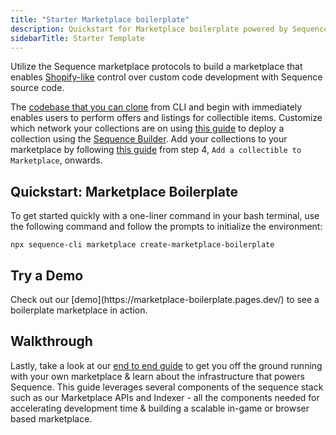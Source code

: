 ---
title: "Starter Marketplace boilerplate"
description: Quickstart for Marketplace boilerplate powered by Sequence stack for web3 gaming.
sidebarTitle: Starter Template
---



Utilize the Sequence marketplace protocols to build a marketplace that enables [Shopify-like](https://www.shopify.com/) control over custom code development with Sequence source code. 

The [codebase that you can clone](https://github.com/0xsequence-demos/marketplace-boilerplate) from CLI and begin with immediately enables users to perform offers and listings for collectible items. Customize which network your collections are on using [this guide](/solutions/collectibles/contracts/deploy-an-item-collection) to deploy a collection using the [Sequence Builder](https://sequence.build). Add your collections to your marketplace by following [this guide](/solutions/marketplaces/white-label-marketplace/guide) from step 4, `Add a collectible to Marketplace`, onwards.

## Quickstart: Marketplace Boilerplate 

To get started quickly with a one-liner command in your bash terminal, use the following command and follow the prompts to initialize the environment:

```shell
npx sequence-cli marketplace create-marketplace-boilerplate
```

## Try a Demo

<Note>
Check out our [demo](https://marketplace-boilerplate.pages.dev/) to see a boilerplate marketplace in action.
</Note>

## Walkthrough
Lastly, take a look at our [end to end guide](/guides/custom-marketplace) to get you off the ground running with your own marketplace & learn about the infrastructure that powers Sequence. This guide leverages several components of the sequence stack such as our Marketplace APIs and Indexer - all the components needed for accelerating development time & building a scalable in-game or browser based marketplace.
